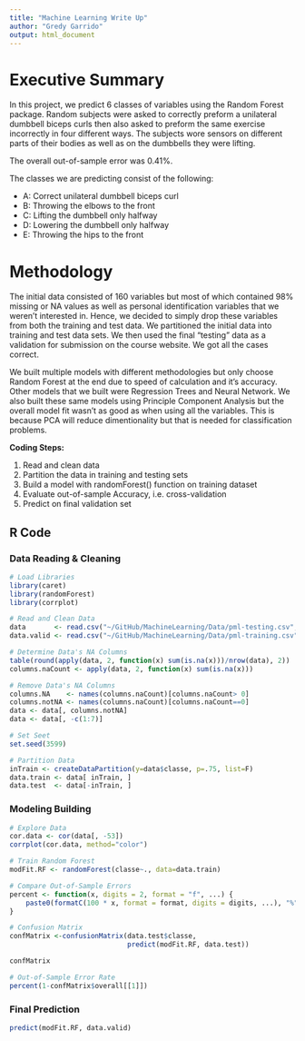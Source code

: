 ```yaml
---
title: "Machine Learning Write Up"
author: "Gredy Garrido"
output: html_document
---
```



# Executive Summary
In this project, we predict 6 classes of variables using the Random Forest package.  Random subjects were asked to correctly preform a unilateral dumbbell biceps curls then also asked to preform the same exercise incorrectly in four different ways.  The subjects wore sensors on different parts of their bodies as well as on the dumbbells they were lifting.

The overall out-of-sample error was 0.41%.

The classes we are predicting consist of the following:

- A: Correct unilateral dumbbell biceps curl
- B: Throwing the elbows to the front
- C: Lifting the dumbbell only halfway
- D: Lowering the dumbbell only halfway
- E: Throwing the hips to the front


# Methodology
The initial data consisted of 160 variables but most of which contained 98% missing or NA values as well as personal identification variables that we weren't interested in.  Hence, we decided to simply drop these variables from both the training and test data.  We partitioned the initial data into training and test data sets.  We then used the final "testing" data as a validation for submission on the course website.  We got all the cases correct.

We built multiple models with different methodologies but only choose Random Forest at the end due to speed of calculation and it's accuracy.  Other models that we built were Regression Trees and Neural Network.  We also built these same models using Principle Component Analysis but the overall model fit wasn't as good as when using all the variables.  This is because PCA will reduce dimentionality but that is needed for classification problems.

**Coding Steps:**

1. Read and clean data
2. Partition the data in training and testing sets
3. Build a model with randomForest() function on training dataset
4. Evaluate out-of-sample Accuracy, i.e. cross-validation
3. Predict on final validation set


## R Code
### Data Reading & Cleaning
```r
# Load Libraries
library(caret)
library(randomForest)
library(corrplot)
```

```r
# Read and Clean Data
data       <- read.csv("~/GitHub/MachineLearning/Data/pml-testing.csv", na.string=c("NA", ""))
data.valid <- read.csv("~/GitHub/MachineLearning/Data/pml-training.csv", na.string=c("NA", ""))

# Determine Data's NA Columns
table(round(apply(data, 2, function(x) sum(is.na(x)))/nrow(data), 2))
columns.naCount <- apply(data, 2, function(x) sum(is.na(x)))

# Remove Data's NA Columns
columns.NA    <- names(columns.naCount)[columns.naCount> 0]
columns.notNA <- names(columns.naCount)[columns.naCount==0]
data <- data[, columns.notNA]
data <- data[, -c(1:7)]

# Set Seet
set.seed(3599)

# Partition Data
inTrain <- createDataPartition(y=data$classe, p=.75, list=F)
data.train <- data[ inTrain, ]
data.test  <- data[-inTrain, ]
```

### Modeling Building
```r
# Explore Data
cor.data <- cor(data[, -53])
corrplot(cor.data, method="color")

# Train Random Forest
modFit.RF <- randomForest(classe~., data=data.train)

# Compare Out-of-Sample Errors
percent <- function(x, digits = 2, format = "f", ...) {
    paste0(formatC(100 * x, format = format, digits = digits, ...), "%")
}

# Confusion Matrix
confMatrix <-confusionMatrix(data.test$classe, 
                             predict(modFit.RF, data.test))

confMatrix

# Out-of-Sample Error Rate
percent(1-confMatrix$overall[[1]])
```

### Final Prediction
```r
predict(modFit.RF, data.valid)
```